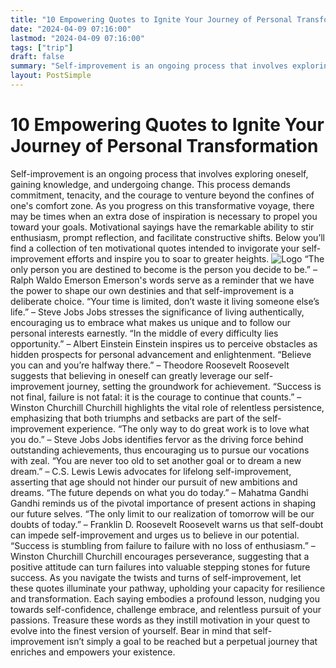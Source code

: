 ```yaml
---
title: "10 Empowering Quotes to Ignite Your Journey of Personal Transformation"
date: "2024-04-09 07:16:00"
lastmod: "2024-04-09 07:16:00"
tags: ["trip"]
draft: false
summary: "Self-improvement is an ongoing process that involves exploring oneself, gaining knowledge, and undergoing change. This process demands commitment, tenacity, and the courage to venture beyond the confines of one's comfort zone. As you progress on this transformative voyage, there may be times when an extra dose of inspiration is necessary to propel you toward your goals. Motivational sayings have the remarkable ability to stir enthusiasm, prompt reflection, and facilitate constructive shifts. Below you’ll find a collection of ten motivational quotes intended to invigorate your self-improvement efforts and inspire you to soar to greater heights."
layout: PostSimple
---
```

# 10 Empowering Quotes to Ignite Your Journey of Personal Transformation
Self-improvement is an ongoing process that involves exploring oneself, gaining knowledge, and undergoing change. This process demands commitment, tenacity, and the courage to venture beyond the confines of one's comfort zone. As you progress on this transformative voyage, there may be times when an extra dose of inspiration is necessary to propel you toward your goals. Motivational sayings have the remarkable ability to stir enthusiasm, prompt reflection, and facilitate constructive shifts. Below you’ll find a collection of ten motivational quotes intended to invigorate your self-improvement efforts and inspire you to soar to greater heights.
<img alt="Logo" class="lazyImg" data-src="https://cdn.seniorsselection.com/src_image/bfa262a375452a4c123eb692f5072edd.webp" src="/statics/image/loading.webp"/>
“The only person you are destined to become is the person you decide to be.” – Ralph Waldo Emerson
Emerson's words serve as a reminder that we have the power to shape our own destinies and that self-improvement is a deliberate choice.
“Your time is limited, don’t waste it living someone else’s life.” – Steve Jobs
Jobs stresses the significance of living authentically, encouraging us to embrace what makes us unique and to follow our personal interests earnestly.
“In the middle of every difficulty lies opportunity.” – Albert Einstein
Einstein inspires us to perceive obstacles as hidden prospects for personal advancement and enlightenment.
“Believe you can and you’re halfway there.” – Theodore Roosevelt
Roosevelt suggests that believing in oneself can greatly leverage our self-improvement journey, setting the groundwork for achievement.
“Success is not final, failure is not fatal: it is the courage to continue that counts.” – Winston Churchill
Churchill highlights the vital role of relentless persistence, emphasizing that both triumphs and setbacks are part of the self-improvement experience.
“The only way to do great work is to love what you do.” – Steve Jobs
Jobs identifies fervor as the driving force behind outstanding achievements, thus encouraging us to pursue our vocations with zeal.
“You are never too old to set another goal or to dream a new dream.” – C.S. Lewis
Lewis advocates for lifelong self-improvement, asserting that age should not hinder our pursuit of new ambitions and dreams.
“The future depends on what you do today.” – Mahatma Gandhi
Gandhi reminds us of the pivotal importance of present actions in shaping our future selves.
“The only limit to our realization of tomorrow will be our doubts of today.” – Franklin D. Roosevelt
Roosevelt warns us that self-doubt can impede self-improvement and urges us to believe in our potential.
“Success is stumbling from failure to failure with no loss of enthusiasm.” – Winston Churchill
Churchill encourages perseverance, suggesting that a positive attitude can turn failures into valuable stepping stones for future success.
As you navigate the twists and turns of self-improvement, let these quotes illuminate your pathway, upholding your capacity for resilience and transformation. Each saying embodies a profound lesson, nudging you towards self-confidence, challenge embrace, and relentless pursuit of your passions. Treasure these words as they instill motivation in your quest to evolve into the finest version of yourself. Bear in mind that self-improvement isn’t simply a goal to be reached but a perpetual journey that enriches and empowers your existence.
        